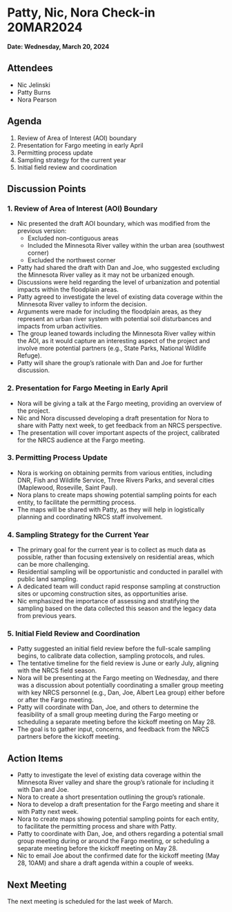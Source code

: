 # Patty, Nic, Nora Check-in 20MAR2024

**Date: Wednesday, March 20, 2024**

## Attendees

-   Nic Jelinski
-   Patty Burns
-   Nora Pearson

## Agenda

1.  Review of Area of Interest (AOI) boundary
2.  Presentation for Fargo meeting in early April
3.  Permitting process update
4.  Sampling strategy for the current year
5.  Initial field review and coordination

## Discussion Points

### 1. Review of Area of Interest (AOI) Boundary

-   Nic presented the draft AOI boundary, which was modified from the previous version:
    -   Excluded non-contiguous areas
    -   Included the Minnesota River valley within the urban area (southwest corner)
    -   Excluded the northwest corner
-   Patty had shared the draft with Dan and Joe, who suggested excluding the Minnesota River valley as it may not be urbanized enough.
-   Discussions were held regarding the level of urbanization and potential impacts within the floodplain areas.
-   Patty agreed to investigate the level of existing data coverage within the Minnesota River valley to inform the decision.
-   Arguments were made for including the floodplain areas, as they represent an urban river system with potential soil disturbances and impacts from urban activities.
-   The group leaned towards including the Minnesota River valley within the AOI, as it would capture an interesting aspect of the project and involve more potential partners (e.g., State Parks, National Wildlife Refuge).
-   Patty will share the group's rationale with Dan and Joe for further discussion.

### 2. Presentation for Fargo Meeting in Early April

-   Nora will be giving a talk at the Fargo meeting, providing an overview of the project.
-   Nic and Nora discussed developing a draft presentation for Nora to share with Patty next week, to get feedback from an NRCS perspective.
-   The presentation will cover important aspects of the project, calibrated for the NRCS audience at the Fargo meeting.

### 3. Permitting Process Update

-   Nora is working on obtaining permits from various entities, including DNR, Fish and Wildlife Service, Three Rivers Parks, and several cities (Maplewood, Roseville, Saint Paul).
-   Nora plans to create maps showing potential sampling points for each entity, to facilitate the permitting process.
-   The maps will be shared with Patty, as they will help in logistically planning and coordinating NRCS staff involvement.

### 4. Sampling Strategy for the Current Year

-   The primary goal for the current year is to collect as much data as possible, rather than focusing extensively on residential areas, which can be more challenging.
-   Residential sampling will be opportunistic and conducted in parallel with public land sampling.
-   A dedicated team will conduct rapid response sampling at construction sites or upcoming construction sites, as opportunities arise.
-   Nic emphasized the importance of assessing and stratifying the sampling based on the data collected this season and the legacy data from previous years.

### 5. Initial Field Review and Coordination

-   Patty suggested an initial field review before the full-scale sampling begins, to calibrate data collection, sampling protocols, and rules.
-   The tentative timeline for the field review is June or early July, aligning with the NRCS field season.
-   Nora will be presenting at the Fargo meeting on Wednesday, and there was a discussion about potentially coordinating a smaller group meeting with key NRCS personnel (e.g., Dan, Joe, Albert Lea group) either before or after the Fargo meeting.
-   Patty will coordinate with Dan, Joe, and others to determine the feasibility of a small group meeting during the Fargo meeting or scheduling a separate meeting before the kickoff meeting on May 28.
-   The goal is to gather input, concerns, and feedback from the NRCS partners before the kickoff meeting.

## Action Items

-   Patty to investigate the level of existing data coverage within the Minnesota River valley and share the group's rationale for including it with Dan and Joe.
-   Nora to create a short presentation outlining the group's rationale.
-   Nora to develop a draft presentation for the Fargo meeting and share it with Patty next week.
-   Nora to create maps showing potential sampling points for each entity, to facilitate the permitting process and share with Patty.
-   Patty to coordinate with Dan, Joe, and others regarding a potential small group meeting during or around the Fargo meeting, or scheduling a separate meeting before the kickoff meeting on May 28.
-   Nic to email Joe about the confirmed date for the kickoff meeting (May 28, 10AM) and share a draft agenda within a couple of weeks.

## Next Meeting

The next meeting is scheduled for the last week of March.
